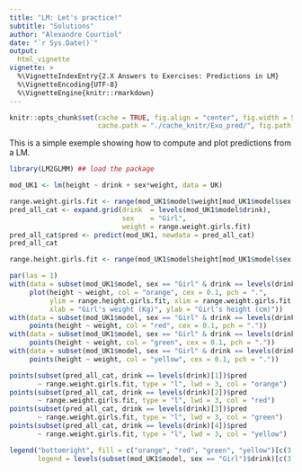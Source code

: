 ```yaml
---
title: "LM: Let's practice!"
subtitle: "Solutions"
author: "Alexandre Courtiol"
date: "`r Sys.Date()`"
output:
  html_vignette
vignette: >
  %\VignetteIndexEntry{2.X Answers to Exercises: Predictions in LM}
  %\VignetteEncoding{UTF-8}
  %\VignetteEngine{knitr::rmarkdown}
---
```

```r
knitr::opts_chunk$set(cache = TRUE, fig.align = "center", fig.width = 5, fig.height = 5,
                      cache.path = "./cache_knitr/Exo_pred/", fig.path = "./fig_knitr/Exo_pred/")
```

This is a simple exemple showing how to compute and plot predictions from a LM.

```r
library(LM2GLMM) ## load the package

mod_UK1 <- lm(height ~ drink + sex*weight, data = UK)

range.weight.girls.fit <- range(mod_UK1$model$weight[mod_UK1$model$sex == "Girl"])
pred_all_cat <- expand.grid(drink  = levels(mod_UK1$model$drink),
                            sex    = "Girl",
                            weight = range.weight.girls.fit)
pred_all_cat$pred <- predict(mod_UK1, newdata = pred_all_cat)
pred_all_cat

range.height.girls.fit <- range(mod_UK1$model$height[mod_UK1$model$sex == "Girl"])

par(las = 1)
with(data = subset(mod_UK1$model, sex == "Girl" & drink == levels(drink)[1]),
     plot(height ~ weight, col = "orange", cex = 0.1, pch = ".",
          ylim = range.height.girls.fit, xlim = range.weight.girls.fit,
          xlab = "Girl's weight (Kg)", ylab = "Girl's height (cm)"))
with(data = subset(mod_UK1$model, sex == "Girl" & drink == levels(drink)[2]),
     points(height ~ weight, col = "red", cex = 0.1, pch = "."))
with(data = subset(mod_UK1$model, sex == "Girl" & drink == levels(drink)[3]),
     points(height ~ weight, col = "green", cex = 0.1, pch = "."))
with(data = subset(mod_UK1$model, sex == "Girl" & drink == levels(drink)[4]),
     points(height ~ weight, col = "yellow", cex = 0.1, pch = "."))

points(subset(pred_all_cat, drink == levels(drink)[1])$pred
       ~ range.weight.girls.fit, type = "l", lwd = 3, col = "orange")
points(subset(pred_all_cat, drink == levels(drink)[2])$pred
       ~ range.weight.girls.fit, type = "l", lwd = 3, col = "red")
points(subset(pred_all_cat, drink == levels(drink)[3])$pred
       ~ range.weight.girls.fit, type = "l", lwd = 3, col = "green")
points(subset(pred_all_cat, drink == levels(drink)[4])$pred
       ~ range.weight.girls.fit, type = "l", lwd = 3, col = "yellow")

legend("bottomright", fill = c("orange", "red", "green", "yellow")[c(3 , 4, 1, 2)],
       legend = levels(subset(mod_UK1$model, sex == "Girl")$drink)[c(3 , 4, 1, 2)], bty = "n")
```

